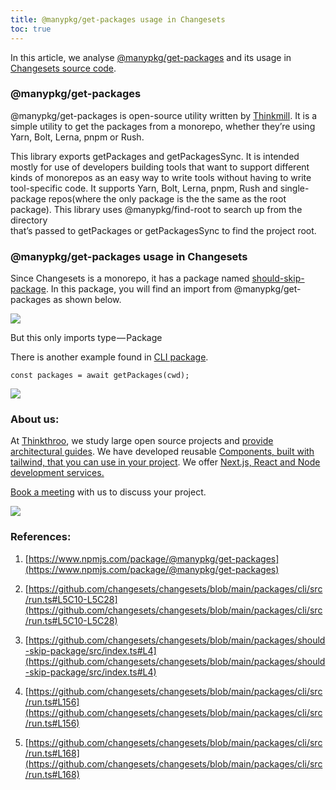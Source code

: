 ```yaml
---
title: @manypkg/get-packages usage in Changesets
toc: true
---
```


In this article, we analyse [@manypkg/get-packages](https://www.npmjs.com/package/@manypkg/get-packages) and its usage in [Changesets source code](https://github.com/changesets/changesets/blob/main/packages/should-skip-package/src/index.ts#L4).

### @manypkg/get-packages

@manypkg/get-packages is open-source utility written by [Thinkmill](https://www.thinkmill.com.au/). It is a   
simple utility to get the packages from a monorepo, whether they’re using Yarn, Bolt, Lerna, pnpm or Rush.

This library exports getPackages and getPackagesSync. It is intended mostly for use of developers building tools that want to support different kinds of monorepos as an easy way to write tools without having to write   
tool-specific code. It supports Yarn, Bolt, Lerna, pnpm, Rush and single-package repos(where the only package is the the same as the root package). This library uses @manypkg/find-root to search up from the directory   
that’s passed to getPackages or getPackagesSync to find the project root.

### @manypkg/get-packages usage in Changesets

Since Changesets is a monorepo, it has a package named [should-skip-package](https://github.com/changesets/changesets/blob/main/packages/should-skip-package/src/index.ts#L4). In this package, you will find an import from @manypkg/get-packages as shown below.

![](https://cdn-images-1.medium.com/max/1600/1*o_QKghWDrBGODrgrm9Tb4g.png)

But this only imports type — Package

There is another example found in [CLI package](https://github.com/changesets/changesets/blob/main/packages/cli/src/run.ts#L40).

```plaintext
const packages = await getPackages(cwd);
```

![](https://cdn-images-1.medium.com/max/1600/1*y2mudwTOKEX0XcVT0S4DMg.png)

### About us:

At [Thinkthroo](https://thinkthroo.com/), we study large open source projects and [provide architectural guides](https://app.thinkthroo.com/architecture). We have developed reusable [Components, built with tailwind, that you can use in your project](https://thinkthroo.com/components). We offer [Next.js, React and Node development services.](https://thinkthroo.com/components)

[Book a meeting](https://cal.com/team-thinkthroo-dxiovj/consultation?date=2024-10-19&month=2024-10) with us to discuss your project.

![](https://cdn-images-1.medium.com/max/1600/0*NxFtbdT-jz_GGi2N.png)

### References:

1. [https://www.npmjs.com/package/@manypkg/get-packages](https://www.npmjs.com/package/@manypkg/get-packages)
    
2. [https://github.com/changesets/changesets/blob/main/packages/cli/src/run.ts#L5C10-L5C28](https://github.com/changesets/changesets/blob/main/packages/cli/src/run.ts#L5C10-L5C28)
    
3. [https://github.com/changesets/changesets/blob/main/packages/should-skip-package/src/index.ts#L4](https://github.com/changesets/changesets/blob/main/packages/should-skip-package/src/index.ts#L4)
    
4. [https://github.com/changesets/changesets/blob/main/packages/cli/src/run.ts#L156](https://github.com/changesets/changesets/blob/main/packages/cli/src/run.ts#L156)
    
5. [https://github.com/changesets/changesets/blob/main/packages/cli/src/run.ts#L168](https://github.com/changesets/changesets/blob/main/packages/cli/src/run.ts#L168)